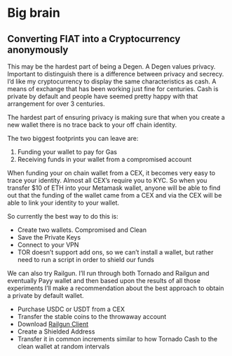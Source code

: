 # Big brain

## Converting FIAT into a Cryptocurrency anonymously 

This may be the hardest part of being a Degen. A Degen values privacy. Important to distinguish there is a difference between privacy and secrecy. I'd like my cryptocurrency to display the same characteristics as cash. A means of exchange that has been working just fine for centuries. Cash is private by default and people have seemed pretty happy with that arrangement for over 3 centuries. 

The hardest part of ensuring privacy is making sure that when you create a new wallet there is no trace back to your off chain identity.

The two biggest footprints you can leave are:

1. Funding your wallet to pay for Gas
2. Receiving funds in your wallet from a compromised account

When funding your on chain wallet from a CEX, it becomes very easy to trace your identity. Almost all CEX's require you to KYC. So when you transfer $10 of ETH into your Metamask wallet, anyone will be able to find out that the funding of the wallet came from a CEX and via the CEX will be able to link your identity to your wallet.

So currently the best way to do this is:

* Create two wallets. Compromised and Clean
* Save the Private Keys
* Connect to your VPN
* TOR doesn't support add ons, so we can't install a wallet, but rather need to run a script in order to shield our funds


We can also try Railgun. I'll run through both Tornado and Railgun and eventually Payy wallet and then based upon the results of all those experiments I'll make a recommendation about the best approach to obtain a private by default wallet. 

* Purchase USDC or USDT from a CEX
* Transfer the stable coins to the throwaway account
* Download [Railgun Client](https://www.railway.xyz/#download)
* Create a Shielded Address
* Transfer it in common increments similar to how Tornado Cash to the clean wallet at random intervals

